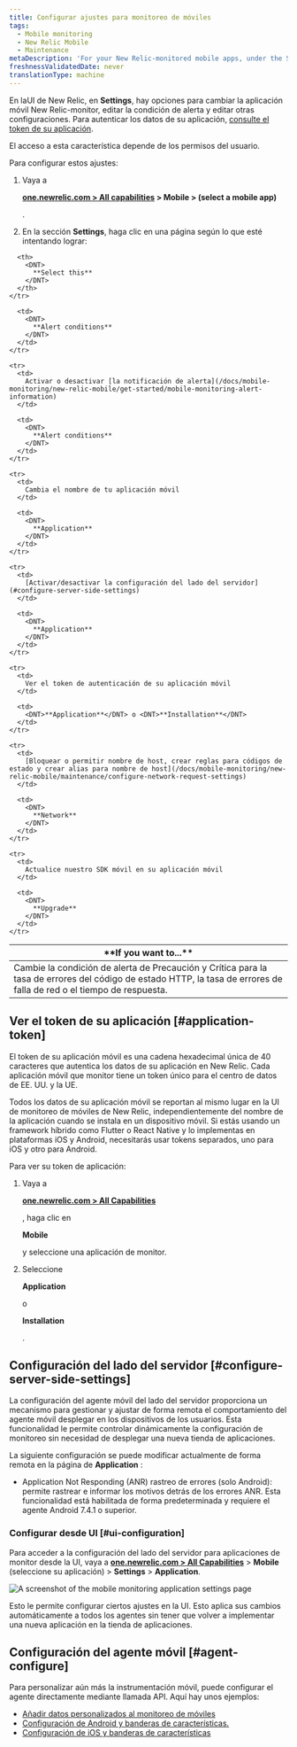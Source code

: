 ```yaml
---
title: Configurar ajustes para monitoreo de móviles
tags:
  - Mobile monitoring
  - New Relic Mobile
  - Maintenance
metaDescription: 'For your New Relic-monitored mobile apps, under the Settings tab there are options for editing various settings.'
freshnessValidatedDate: never
translationType: machine
---
```



En laUI <InlinePopover type="mobile"/>de New Relic, en <DNT>**Settings**</DNT>, hay opciones para cambiar la aplicación móvil New Relic-monitor, editar la condición de alerta y editar otras configuraciones. Para autenticar los datos de su aplicación, [consulte el token de su aplicación](/docs/mobile-monitoring/new-relic-mobile/maintenance/configure-settings-for-mobile-monitoring/#application-token).

<Callout variant="important">
  El acceso a esta característica depende de los permisos del usuario.
</Callout>

Para configurar estos ajustes:

1. Vaya a

   <DNT>**[one.newrelic.com > All capabilities](https://one.newrelic.com/all-capabilities) > Mobile > (select a mobile app)**</DNT>

   .

2. En la sección **Settings**, haga clic en una página según lo que esté intentando lograr:

<table>
  <thead>
    <tr>
      <th width={350}>
        <DNT>
          **If you want to...**
        </DNT>
      </th>

      <th>
        <DNT>
          **Select this**
        </DNT>
      </th>
    </tr>
  </thead>

  <tbody>
    <tr>
      <td>
        Cambie la condición de alerta de Precaución y Crítica para la tasa de errores del código de estado HTTP, la tasa de errores de falla de red o el tiempo de respuesta.
      </td>

      <td>
        <DNT>
          **Alert conditions**
        </DNT>
      </td>
    </tr>

    <tr>
      <td>
        Activar o desactivar [la notificación de alerta](/docs/mobile-monitoring/new-relic-mobile/get-started/mobile-monitoring-alert-information)
      </td>

      <td>
        <DNT>
          **Alert conditions**
        </DNT>
      </td>
    </tr>

    <tr>
      <td>
        Cambia el nombre de tu aplicación móvil
      </td>

      <td>
        <DNT>
          **Application**
        </DNT>
      </td>
    </tr>

    <tr>
      <td>
        [Activar/desactivar la configuración del lado del servidor](#configure-server-side-settings)
      </td>

      <td>
        <DNT>
          **Application**
        </DNT>
      </td>
    </tr>

    <tr>
      <td>
        Ver el token de autenticación de su aplicación móvil
      </td>

      <td>
        <DNT>**Application**</DNT> o <DNT>**Installation**</DNT>
      </td>
    </tr>

    <tr>
      <td>
        [Bloquear o permitir nombre de host, crear reglas para códigos de estado y crear alias para nombre de host](/docs/mobile-monitoring/new-relic-mobile/maintenance/configure-network-request-settings)
      </td>

      <td>
        <DNT>
          **Network**
        </DNT>
      </td>
    </tr>

    <tr>
      <td>
        Actualice nuestro SDK móvil en su aplicación móvil
      </td>

      <td>
        <DNT>
          **Upgrade**
        </DNT>
      </td>
    </tr>
  </tbody>
</table>

## Ver el token de su aplicación [#application-token]

El token de su aplicación móvil es una cadena hexadecimal única de 40 caracteres que autentica los datos de su aplicación en New Relic. Cada aplicación móvil que monitor tiene un token único para el centro de datos de EE. UU. y la UE.

Todos los datos de su aplicación móvil se reportan al mismo lugar en la UI de monitoreo de móviles de New Relic, independientemente del nombre de la aplicación cuando se instala en un dispositivo móvil. Si estás usando un framework híbrido como Flutter o React Native y lo implementas en plataformas iOS y Android, necesitarás usar tokens separados, uno para iOS y otro para Android.

Para ver su token de aplicación:

1. Vaya a

   <DNT>**[one.newrelic.com > All Capabilities](https://one.newrelic.com/all-capabilities)**</DNT>

   , haga clic en

   <DNT>**Mobile**</DNT>

   y seleccione una aplicación de monitor.

2. Seleccione

   <DNT>**Application**</DNT>

   o

   <DNT>**Installation**</DNT>

   .

## Configuración del lado del servidor [#configure-server-side-settings]

La configuración del agente móvil del lado del servidor proporciona un mecanismo para gestionar y ajustar de forma remota el comportamiento del agente móvil desplegar en los dispositivos de los usuarios. Esta funcionalidad le permite controlar dinámicamente la configuración de monitoreo sin necesidad de desplegar una nueva tienda de aplicaciones.

La siguiente configuración se puede modificar actualmente de forma remota en la página de **Application** :

* Application Not Responding (ANR) rastreo de errores (solo Android): permite rastrear e informar los motivos detrás de los errores ANR. Esta funcionalidad está habilitada de forma predeterminada y requiere el agente Android 7.4.1 o superior.

### Configurar desde UI [#ui-configuration]

Para acceder a la configuración del lado del servidor para aplicaciones de monitor desde la UI, vaya a <DNT>**[one.newrelic.com > All Capabilities](https://one.newrelic.com/all-capabilities)**</DNT> > <DNT>**Mobile**</DNT> (seleccione su aplicación) > <DNT>**Settings**</DNT> > <DNT>**Application**</DNT>.

<img
  title="Mobile monitoring application settings"
  alt="A screenshot of the mobile monitoring application settings page"
  src={mobileMobileAppSettings}
/>

Esto le permite configurar ciertos ajustes en la UI. Esto aplica sus cambios automáticamente a todos los agentes sin tener que volver a implementar una nueva aplicación en la tienda de aplicaciones.

## Configuración del agente móvil [#agent-configure]

Para personalizar aún más la instrumentación móvil, puede configurar el agente directamente mediante llamada API. Aquí hay unos ejemplos:

* [Añadir datos personalizados al monitoreo de móviles](/docs/mobile-monitoring/new-relic-mobile/maintenance/add-custom-data-new-relic-mobile)
* [Configuración de Android y banderas de características.](/docs/mobile-monitoring/new-relic-mobile-android/install-configure/android-agent-configuration-feature-flags)
* [Configuración de iOS y banderas de características](/docs/mobile-monitoring/new-relic-mobile-ios/api-guides/ios-agent-configuration-feature-flags)